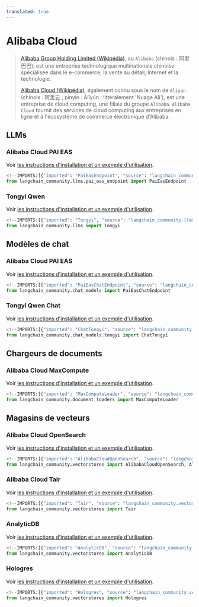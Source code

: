 ```yaml
---
translated: true
---
```


# Alibaba Cloud

>[Alibaba Group Holding Limited (Wikipédia)](https://en.wikipedia.org/wiki/Alibaba_Group), ou `Alibaba`
> (chinois : 阿里巴巴), est une entreprise technologique multinationale chinoise spécialisée dans le
> e-commerce, la vente au détail, Internet et la technologie.
>
> [Alibaba Cloud (Wikipédia)](https://en.wikipedia.org/wiki/Alibaba_Cloud), également connu sous le nom de `Aliyun`
> (chinois : 阿里云 ; pinyin : Ālǐyún ; littéralement 'Nuage Ali'), est une entreprise de cloud computing,
> une filiale du groupe `Alibaba`. `Alibaba Cloud` fournit des services de cloud computing aux entreprises
> en ligne et à l'écosystème de commerce électronique d'Alibaba.

## LLMs

### Alibaba Cloud PAI EAS

Voir [les instructions d'installation et un exemple d'utilisation](/docs/integrations/llms/alibabacloud_pai_eas_endpoint).

```python
<!--IMPORTS:[{"imported": "PaiEasEndpoint", "source": "langchain_community.llms.pai_eas_endpoint", "docs": "https://api.python.langchain.com/en/latest/llms/langchain_community.llms.pai_eas_endpoint.PaiEasEndpoint.html", "title": "Alibaba Cloud"}]-->
from langchain_community.llms.pai_eas_endpoint import PaiEasEndpoint
```

### Tongyi Qwen

Voir [les instructions d'installation et un exemple d'utilisation](/docs/integrations/llms/tongyi).

```python
<!--IMPORTS:[{"imported": "Tongyi", "source": "langchain_community.llms", "docs": "https://api.python.langchain.com/en/latest/llms/langchain_community.llms.tongyi.Tongyi.html", "title": "Alibaba Cloud"}]-->
from langchain_community.llms import Tongyi
```

## Modèles de chat

### Alibaba Cloud PAI EAS

Voir [les instructions d'installation et un exemple d'utilisation](/docs/integrations/chat/alibaba_cloud_pai_eas).

```python
<!--IMPORTS:[{"imported": "PaiEasChatEndpoint", "source": "langchain_community.chat_models", "docs": "https://api.python.langchain.com/en/latest/chat_models/langchain_community.chat_models.pai_eas_endpoint.PaiEasChatEndpoint.html", "title": "Alibaba Cloud"}]-->
from langchain_community.chat_models import PaiEasChatEndpoint
```

### Tongyi Qwen Chat

Voir [les instructions d'installation et un exemple d'utilisation](/docs/integrations/chat/tongyi).

```python
<!--IMPORTS:[{"imported": "ChatTongyi", "source": "langchain_community.chat_models.tongyi", "docs": "https://api.python.langchain.com/en/latest/chat_models/langchain_community.chat_models.tongyi.ChatTongyi.html", "title": "Alibaba Cloud"}]-->
from langchain_community.chat_models.tongyi import ChatTongyi
```

## Chargeurs de documents

### Alibaba Cloud MaxCompute

Voir [les instructions d'installation et un exemple d'utilisation](/docs/integrations/document_loaders/alibaba_cloud_maxcompute).

```python
<!--IMPORTS:[{"imported": "MaxComputeLoader", "source": "langchain_community.document_loaders", "docs": "https://api.python.langchain.com/en/latest/document_loaders/langchain_community.document_loaders.max_compute.MaxComputeLoader.html", "title": "Alibaba Cloud"}]-->
from langchain_community.document_loaders import MaxComputeLoader
```

## Magasins de vecteurs

### Alibaba Cloud OpenSearch

Voir [les instructions d'installation et un exemple d'utilisation](/docs/integrations/vectorstores/alibabacloud_opensearch).

```python
<!--IMPORTS:[{"imported": "AlibabaCloudOpenSearch", "source": "langchain_community.vectorstores", "docs": "https://api.python.langchain.com/en/latest/vectorstores/langchain_community.vectorstores.alibabacloud_opensearch.AlibabaCloudOpenSearch.html", "title": "Alibaba Cloud"}, {"imported": "AlibabaCloudOpenSearchSettings", "source": "langchain_community.vectorstores", "docs": "https://api.python.langchain.com/en/latest/vectorstores/langchain_community.vectorstores.alibabacloud_opensearch.AlibabaCloudOpenSearchSettings.html", "title": "Alibaba Cloud"}]-->
from langchain_community.vectorstores import AlibabaCloudOpenSearch, AlibabaCloudOpenSearchSettings
```

### Alibaba Cloud Tair

Voir [les instructions d'installation et un exemple d'utilisation](/docs/integrations/vectorstores/tair).

```python
<!--IMPORTS:[{"imported": "Tair", "source": "langchain_community.vectorstores", "docs": "https://api.python.langchain.com/en/latest/vectorstores/langchain_community.vectorstores.tair.Tair.html", "title": "Alibaba Cloud"}]-->
from langchain_community.vectorstores import Tair
```

### AnalyticDB

Voir [les instructions d'installation et un exemple d'utilisation](/docs/integrations/vectorstores/analyticdb).

```python
<!--IMPORTS:[{"imported": "AnalyticDB", "source": "langchain_community.vectorstores", "docs": "https://api.python.langchain.com/en/latest/vectorstores/langchain_community.vectorstores.analyticdb.AnalyticDB.html", "title": "Alibaba Cloud"}]-->
from langchain_community.vectorstores import AnalyticDB
```

### Hologres

Voir [les instructions d'installation et un exemple d'utilisation](/docs/integrations/vectorstores/hologres).

```python
<!--IMPORTS:[{"imported": "Hologres", "source": "langchain_community.vectorstores", "docs": "https://api.python.langchain.com/en/latest/vectorstores/langchain_community.vectorstores.hologres.Hologres.html", "title": "Alibaba Cloud"}]-->
from langchain_community.vectorstores import Hologres
```
